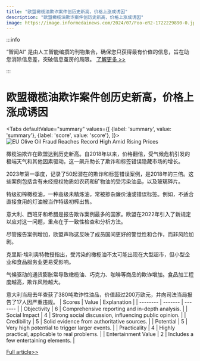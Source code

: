 ```yaml
---
title: "欧盟橄榄油欺诈案件创历史新高，价格上涨成诱因"
description: "欧盟橄榄油欺诈案件创历史新高，价格上涨成诱因"
image: https://image.informedainews.com/2024/07/Foo-eR2-1722229890-0.jpg
---
```



:::info

“智闻AI“ 是由人工智能编撰的刊物集合，确保您只获得最有价值的信息，旨在助您消除信息差，突破信息茧房的局限。  [了解更多 >>](/)

:::

# 欧盟橄榄油欺诈案件创历史新高，价格上涨成诱因


<Tabs
	defaultValue="summary"
	values={[
	{label: 'summary', value: 'summary'},
	{label: 'score', value: 'score'},
]}>
<TabItem value="summary">
<img
  src="https://image.informedainews.com/2024/07/Foo-eR2-1722229890-0.jpg"
  alt="EU Olive Oil Fraud Reaches Record High Amid Rising Prices"
/>



橄榄油欺诈在欧盟达到历史新高。自2018年以来，价格翻倍，受气候危机引发的极端天气和其他因素驱动。这一飙升助长了欺诈和标签错误隐藏市场的增长。

2023年第一季度，记录了50起潜在的欺诈和标签错误案例，是2018年的三倍。这些案例包括含有未经授权物质如农药和矿物油的受污染油品，以及玻璃碎片。

特级初榨橄榄油，一种高级未精炼油，常被掺杂廉价油或错误标签。例如，不适合直接食用的灯油被当作特级初榨出售。

意大利、西班牙和希腊是报告欺诈案例最多的国家。欧盟在2022年引入了新规定以应对这一问题，重点在于一致性检查和分析方法。

尽管报告案例增加，欧盟声称这反映了成员国间更好的警觉性和合作，而非风险加剧。

克里斯·埃利奥特教授指出，受污染的橄榄油不太可能出现在大型超市，但小型企业和食品服务业更易受影响。

气候驱动的通货膨胀常导致橄榄油、巧克力、咖啡等商品的欺诈增加。食品加工程度越高，欺诈风险越大。

意大利当局去年查获了380吨欺诈性油品，价值超过200万欧元，并向司法当局报告了17人因严重违规。
</TabItem>
<TabItem value="score">
	| Scores     | Value   | Explanation |
	| -------- | ------- | ------- |
	| Objectivity  | 6    | Comprehensive reporting and in-depth analysis.    |
	| Social Impact | 4     | Strong social discussion, influencing public opinion.    |
	| Credibility    | 5    | Solid evidence from authoritative sources.    |
	| Potential    | 5    | Very high potential to trigger larger events.    |
	| Practicality    | 4    | Highly practical, applicable to real problems.    |
	| Entertainment Value    | 2    | Includes a few entertaining elements.    |
</TabItem>
</Tabs>

[Full article>>](https://www.theguardian.com/world/article/2024/jul/29/olive-oil-fraud-mislabelling-cases-record-high-eu)

